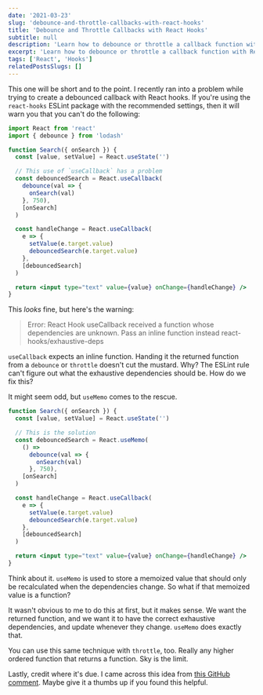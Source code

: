 ```yaml
---
date: '2021-03-23'
slug: 'debounce-and-throttle-callbacks-with-react-hooks'
title: 'Debounce and Throttle Callbacks with React Hooks'
subtitle: null
description: 'Learn how to debounce or throttle a callback function with React hooks while avoiding an exhaustive deps ESLint error'
excerpt: 'Learn how to debounce or throttle a callback function with React hooks while avoiding an exhaustive deps ESLint error'
tags: ['React', 'Hooks']
relatedPostsSlugs: []
---
```


This one will be short and to the point. I recently ran into a problem while trying to create a debounced callback with React hooks. If you're using the `react-hooks` ESLint package with the recommended settings, then it will warn you that you can't do the following:

```jsx
import React from 'react'
import { debounce } from 'lodash'

function Search({ onSearch }) {
  const [value, setValue] = React.useState('')

  // This use of `useCallback` has a problem
  const debouncedSearch = React.useCallback(
    debounce(val => {
      onSearch(val)
    }, 750),
    [onSearch]
  )

  const handleChange = React.useCallback(
    e => {
      setValue(e.target.value)
      debouncedSearch(e.target.value)
    },
    [debouncedSearch]
  )

  return <input type="text" value={value} onChange={handleChange} />
}
```

This _looks_ fine, but here's the warning:

> Error: React Hook useCallback received a function whose dependencies are unknown. Pass an inline function instead react-hooks/exhaustive-deps

`useCallback` expects an inline function. Handing it the returned function from a `debounce` or `throttle` doesn't cut the mustard. Why? The ESLint rule can't figure out what the exhaustive dependencies should be. How do we fix this?

It might seem odd, but `useMemo` comes to the rescue.

```jsx
function Search({ onSearch }) {
  const [value, setValue] = React.useState('')

  // This is the solution
  const debouncedSearch = React.useMemo(
    () =>
      debounce(val => {
        onSearch(val)
      }, 750),
    [onSearch]
  )

  const handleChange = React.useCallback(
    e => {
      setValue(e.target.value)
      debouncedSearch(e.target.value)
    },
    [debouncedSearch]
  )

  return <input type="text" value={value} onChange={handleChange} />
}
```

Think about it. `useMemo` is used to store a memoized value that should only be recalculated when the dependencies change. So what if that memoized value is a function?

It wasn't obvious to me to do this at first, but it makes sense. We want the returned function, and we want it to have the correct exhaustive dependencies, and update whenever they change. `useMemo` does exactly that.

You can use this same technique with `throttle`, too. Really any higher ordered function that returns a function. Sky is the limit.

Lastly, credit where it's due. I came across this idea from [this GitHub comment](https://github.com/facebook/react/issues/19240#issuecomment-652945246). Maybe give it a thumbs up if you found this helpful.
